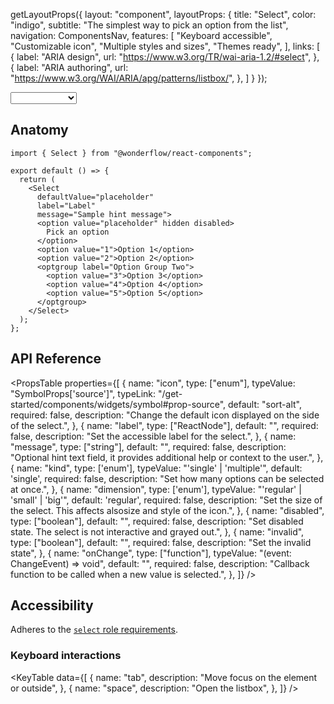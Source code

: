 
  getLayoutProps({
    layout: "component",
    layoutProps: {
      title: "Select",
      color: "indigo",
      subtitle: "The simplest way to pick an option from the list",
      navigation: ComponentsNav,
      features: [
        "Keyboard accessible",
        "Customizable icon",
        "Multiple styles and sizes",
        "Themes ready",
      ],
      links: [
        {
          label: "ARIA design",
          url: "https://www.w3.org/TR/wai-aria-1.2/#select",
        },
        {
          label: "ARIA authoring",
          url: "https://www.w3.org/WAI/ARIA/apg/patterns/listbox/",
        },
      ]
    }
  });

<LiveArea direction="row">
  <Select defaultValue="placeholder" label="Label" message="Sample hint message" style={{ maxInlineSize: "30ch" }}>
    <option value="placeholder" hidden disabled>Pick an option</option>

    <optgroup label="Option Group One">
      <option value="1">This is a very long option</option>
      <option value="2">Option 2</option>
    </optgroup>

    <optgroup label="Option Group Two">
      <option value="3">Option 3</option>
      <option value="4">Option 4</option>
      <option value="5">Option 5</option>
    </optgroup>
  </Select>
</LiveArea>


## Anatomy

```tsx lines="1,5-16"
import { Select } from "@wonderflow/react-components";

export default () => {
  return (
    <Select
      defaultValue="placeholder"
      label="Label"
      message="Sample hint message">
      <option value="placeholder" hidden disabled>
        Pick an option
      </option>
      <option value="1">Option 1</option>
      <option value="2">Option 2</option>
      <optgroup label="Option Group Two">
        <option value="3">Option 3</option>
        <option value="4">Option 4</option>
        <option value="5">Option 5</option>
      </optgroup>
    </Select>
  );
};
```

## API Reference

<PropsTable
  properties={[
    {
      name: "icon",
      type: ["enum"],
      typeValue: "SymbolProps['source']",
      typeLink: "/get-started/components/widgets/symbol#prop-source",
      default: "sort-alt",
      required: false,
      description: "Change the default icon displayed on the side of the select.",
    },
    {
      name: "label",
      type: ["ReactNode"],
      default: "",
      required: false,
      description: "Set the accessible label for the select.",
    },
    {
      name: "message",
      type: ["string"],
      default: "",
      required: false,
      description: "Optional hint text field, it provides additional help or context to the user.",
    },
    {
      name: "kind",
      type: ['enum'],
      typeValue: "'single' | 'multiple'",
      default: 'single',
      required: false,
      description: "Set how many options can be selected at once.",
    },
    {
      name: "dimension",
      type: ['enum'],
      typeValue: "'regular' | 'small' | 'big'",
      default: 'regular',
      required: false,
      description: "Set the size of the select. This affects alsosize and style of the icon.",
    },
    {
      name: "disabled",
      type: ["boolean"],
      default: "",
      required: false,
      description: "Set disabled state. The select is not interactive and grayed out.",
    },
    {
      name: "invalid",
      type: ["boolean"],
      default: "",
      required: false,
      description: "Set the invalid state",
    },
    {
      name: "onChange",
      type: ["function"],
      typeValue: "(event: ChangeEvent<HTMLSelectElement>) => void",
      default: "",
      required: false,
      description: "Callback function to be called when a new value is selected.",
    },
  ]}
/>

## Accessibility

Adheres to the [`select` role requirements](https://www.w3.org/TR/wai-aria-1.2/#select).

### Keyboard interactions

<KeyTable
  data={[
    {
      name: "tab",
      description: "Move focus on the element or outside",
    },
    {
      name: "space",
      description: "Open the listbox",
    },
  ]}
/>
